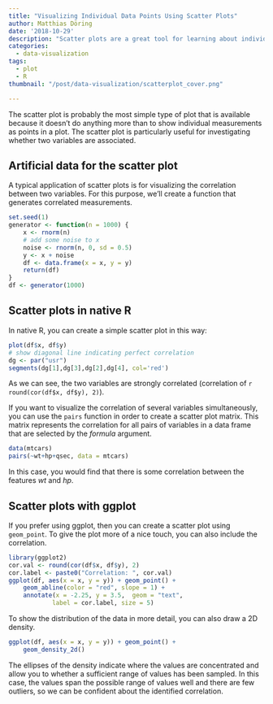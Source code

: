 ```yaml
---
title: "Visualizing Individual Data Points Using Scatter Plots"
author: Matthias Döring
date: '2018-10-29'
description: "Scatter plots are a great tool for learning about individual data points. Here, I demonstrate the use of scatter plots for visualizing the correlation between two variables."
categories:
  - data-visualization
tags:
  - plot
  - R
thumbnail: "/post/data-visualization/scatterplot_cover.png"

---
```

The scatter plot is probably the most simple type of plot that is available because it doesn't do anything more than to show individual measurements as points in a plot. The scatter plot is particularly useful for investigating whether two variables are associated.
<!--more-->

## Artificial data for the scatter plot

A typical application of scatter plots is for visualizing the correlation between two variables. For this purpose, we'll create a function that generates correlated measurements.

```r
set.seed(1)
generator <- function(n = 1000) {
    x <- rnorm(n)
    # add some noise to x
    noise <- rnorm(n, 0, sd = 0.5)
    y <- x + noise
    df <- data.frame(x = x, y = y)
    return(df)
}
df <- generator(1000)
```

## Scatter plots in native R

In native R, you can create a simple scatter plot in this way:

```r
plot(df$x, df$y)
# show diagonal line indicating perfect correlation
dg <- par("usr") 
segments(dg[1],dg[3],dg[2],dg[4], col='red') 
```

As we can see, the two variables are strongly correlated (correlation of `r round(cor(df$x, df$y), 2)`).

If you want to visualize the correlation of several variables simultaneously, you can use the `pairs` function in order to create a scatter plot matrix. This matrix represents the correlation for all pairs of variables in a data frame that are selected by the *formula* argument. 

```r
data(mtcars)
pairs(~wt+hp+qsec, data = mtcars)
```

In this case, you would find that there is some correlation between the features *wt* and *hp*.


## Scatter plots with ggplot

If you prefer using ggplot, then you can create a scatter plot using `geom_point`. To give the plot more of a nice touch, you can also include the correlation.

```r
library(ggplot2)
cor.val <- round(cor(df$x, df$y), 2)
cor.label <- paste0("Correlation: ", cor.val)
ggplot(df, aes(x = x, y = y)) + geom_point() + 
    geom_abline(color = "red", slope = 1) + 
    annotate(x = -2.25, y = 3.5,  geom = "text", 
            label = cor.label, size = 5)
```

To show the distribution of the data in more detail, you can also draw a 2D density.


```r
ggplot(df, aes(x = x, y = y)) + geom_point() + 
    geom_density_2d()
```

The ellipses of the density indicate where the values are concentrated and allow you to whether a sufficient range of values has been sampled. In this case, the values span the possible range of values well and there are few outliers, so we can be confident about the identified correlation.
